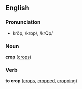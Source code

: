 ==English==
===Pronunciation===
*krŏp, /krɒp/, /krQp/

===Noun===
'''crop''' ([[crops]])

===Verb===
'''to crop''' ([[crops]], [[cropped]], [[cropping]])